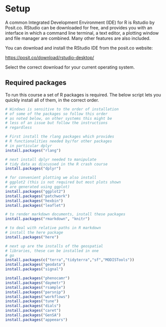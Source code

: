 # Setup {#sec-setup}

A common Integrated Development Environment (IDE) for R is Rstudio by Posit.co. RStudio can be downloaded for free, and provides you with an interface in which a command line terminal, a text editor, a plotting window and file manager are combined. Many other features are also included.

You can download and install the RStudio IDE from the posit.co website:

[https://posit.co/download/rstudio-desktop/](https://posit.co/download/rstudio-desktop/)

Select the correct download for your current operating system.

## Required packages

To run this course a set of R packages is required. The below script lets you quickly install all of them, in the correct order.


```r
# Windows is sensitive to the order of installation
# of some of the packages so follow this order 
# as noted below, on other systems this might be
# less of an issue but follow the instructions
# regardless

# First install the rlang packages which provides
# R functionalities needed by/for other packages
# in particular dplyr 
install.packages("rlang")

# next install dplyr needed to manipulate
# tidy data as discussed in the R crash course
install.packages("dplyr")

# for convenient plotting we also install
# ggplot2 (this is not required but most plots shown
# are generated using ggplot)
install.packages("ggplot2")
install.packages("patchwork")
install.packages("hexbin")
install.packages("leaflet")

# to render markdown documents, install these packages
install.packages("rmarkdown", "knitr") 

# to deal with relative paths in R markdown
# install the here package
install.packages("here")

# next up are the installs of the geospatial
# libraries, these can be installed in one
# go
install.packages(c("terra","tidyterra","sf","MODISTools"))
install.packages("geodata")
install.packages("signal")

install.packages("phenocamr")
install.packages("daymetr")
install.packages("rsample")
install.packages("parsnip")
install.packages("workflows")
install.packages("tune")
install.packages("dials")
install.packages("caret")
install.packages("GenSA")
install.packages("appeears")
```
